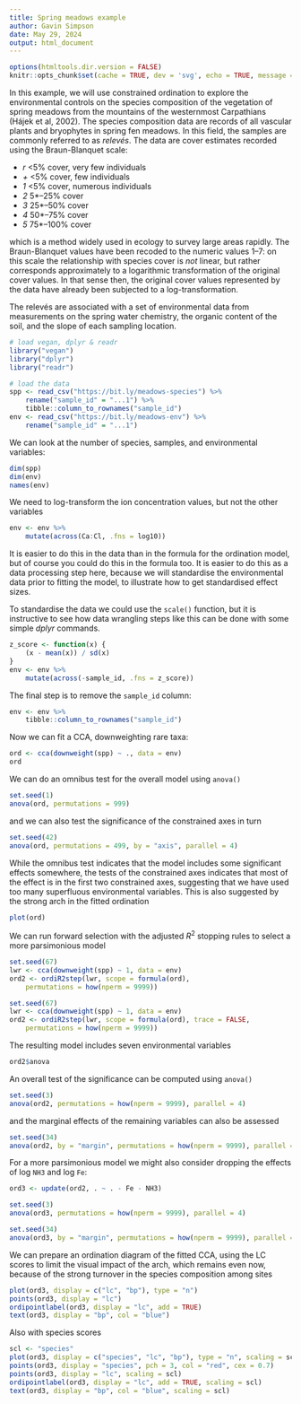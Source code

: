 ```yaml
---
title: Spring meadows example
author: Gavin Simpson
date: May 29, 2024
output: html_document
---
```


```r
options(htmltools.dir.version = FALSE)
knitr::opts_chunk$set(cache = TRUE, dev = 'svg', echo = TRUE, message = FALSE, warning = FALSE, fig.height=6, fig.width = 1.777777*6)
```

In this example, we will use constrained ordination to explore the environmental controls on the species composition of the vegetation of spring meadows from the mountains of the westernmost Carpathians (Hájek et al, 2002). The species composition data are records of all vascular plants and bryophytes in spring fen meadows. In this field, the samples are commonly referred to as *relevés*. The data are cover estimates recorded using the Braun-Blanquet scale:

* *r* <5% cover, very few individuals
* *+* <5% cover, few individuals
* *1* <5% cover, numerous individuals
* *2* 5*&ndash;25% cover
* *3* 25*&ndash;50% cover
* *4* 50*&ndash;75% cover
* *5* 75*&ndash;100% cover

which is a method widely used in ecology to survey large areas rapidly. The Braun-Blanquet values have been recoded to the numeric values 1&ndash;7: on this scale the relationship with species cover is *not* linear, but rather corresponds approximately to a logarithmic transformation of the original cover values. In that sense then, the original cover values represented by the data have already been subjected to a log-transformation.

The relevés are associated with a set of environmental data from measurements on the spring water chemistry, the organic content of the soil, and the slope of each sampling location.

```r
# load vegan, dplyr & readr
library("vegan")
library("dplyr")
library("readr")

# load the data
spp <- read_csv("https://bit.ly/meadows-species") %>%
    rename("sample_id" = "...1") %>%
    tibble::column_to_rownames("sample_id")
env <- read_csv("https://bit.ly/meadows-env") %>%
    rename("sample_id" = "...1")
```

We can look at the number of species, samples, and environmental variables:

```r
dim(spp)
dim(env)
names(env)
```

We need to log-transform the ion concentration values, but not the other variables

```r
env <- env %>%
    mutate(across(Ca:Cl, .fns = log10))
```

It is easier to do this in the data than in the formula for the ordination model, but of course you could do this in the formula too. It is easier to do this as a data processing step here, because we will standardise the environmental data prior to fitting the model, to illustrate how to get standardised effect sizes.

To standardise the data we could use the `scale()` function, but it is instructive to see how data wrangling steps like this can be done with some simple *dplyr* commands.

```r
z_score <- function(x) {
    (x - mean(x)) / sd(x)
}
env <- env %>%
    mutate(across(-sample_id, .fns = z_score))
```

The final step is to remove the `sample_id` column:

```r
env <- env %>%
    tibble::column_to_rownames("sample_id")
```

Now we can fit a CCA, downweighting rare taxa:

```r
ord <- cca(downweight(spp) ~ ., data = env)
ord
```

We can do an omnibus test for the overall model using `anova()`

```r
set.seed(1)
anova(ord, permutations = 999)
```

and we can also test the significance of the constrained axes in turn

```r
set.seed(42)
anova(ord, permutations = 499, by = "axis", parallel = 4)
```

While the omnibus test indicates that the model includes some significant effects somewhere, the tests of the constrained axes indicates that most of the effect is in the first two constrained axes, suggesting that we have used too many superfluous environmental variables. This is also suggested by the strong arch in the fitted ordination

```r
plot(ord)
```

We can run forward selection with the adjusted $R^2$ stopping rules to select a more parsimonious model

```r
set.seed(67)
lwr <- cca(downweight(spp) ~ 1, data = env)
ord2 <- ordiR2step(lwr, scope = formula(ord),
    permutations = how(nperm = 9999))
```

```r
set.seed(67)
lwr <- cca(downweight(spp) ~ 1, data = env)
ord2 <- ordiR2step(lwr, scope = formula(ord), trace = FALSE,
    permutations = how(nperm = 9999))
```

The resulting model includes seven environmental variables

```r
ord2$anova
```

An overall test of the significance can be computed using `anova()`

```r
set.seed(3)
anova(ord2, permutations = how(nperm = 9999), parallel = 4)
```

and the marginal effects of the remaining variables can also be assessed

```r
set.seed(34)
anova(ord2, by = "margin", permutations = how(nperm = 9999), parallel = 4)
```

For a more parsimonious model we might also consider dropping the effects of log `NH3` and log `Fe`:

```r
ord3 <- update(ord2, . ~ . - Fe - NH3)
```

```r
set.seed(3)
anova(ord3, permutations = how(nperm = 9999), parallel = 4)
```

```r
set.seed(34)
anova(ord3, by = "margin", permutations = how(nperm = 9999), parallel = 4)
```

We can prepare an ordination diagram of the fitted CCA, using the LC scores to limit the visual impact of the arch, which remains even now, because of the strong turnover in the species composition among sites

```r
plot(ord3, display = c("lc", "bp"), type = "n")
points(ord3, display = "lc")
ordipointlabel(ord3, display = "lc", add = TRUE)
text(ord3, display = "bp", col = "blue")
```

Also with species scores

```r
scl <- "species"
plot(ord3, display = c("species", "lc", "bp"), type = "n", scaling = scl)
points(ord3, display = "species", pch = 3, col = "red", cex = 0.7)
points(ord3, display = "lc", scaling = scl)
ordipointlabel(ord3, display = "lc", add = TRUE, scaling = scl)
text(ord3, display = "bp", col = "blue", scaling = scl)
```